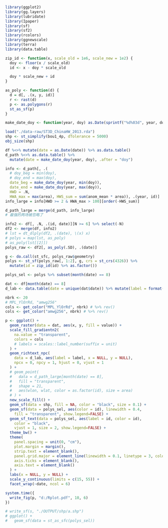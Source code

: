 ```r
library(ggplot2)
library(gg.layers)
library(lubridate)
library(Ipaper)
library(sf)
library(sf2)
library(rcolors)
library(ggnewscale)
library(terra)
library(data.table)

zip_id <- function(x, scale_old = 1e6, scale_new = 1e2) {
  doy <- floor(x / scale_old)
  id <- x - doy * scale_old

  doy * scale_new + id
}

as_poly <- function(d) { 
  d = d[, .(x, y, id)]
  r <- rast(d)
  p <- as.polygons(r)
  st_as_sf(p)
}

make_date_doy <- function(year, doy) as.Date(sprintf("%d%03d", year, doy), "%Y%j")

load("./data-raw/ST3D_ChinaHW_2013.rda")
shp <- st_simplify(bou1_4p, dTolerance = 5000)
obj_size(shp)

df %<>% mutate(date = as.Date(date)) %>% as.data.table()
d_path %<>% as.data.table() %>%
  mutate(date = make_date_doy(year, doy), .after = "doy")
```

```r
info <- d_path[, .(
  # doy_beg = min(doy), 
  # doy_end = max(doy), 
  date_beg = make_date_doy(year, min(doy)), 
  date_end = make_date_doy(year, max(doy)), 
  HWD = .N, 
  HWA_max = max(area), HWS_sum = sum(anom_mean * area)), .(year, id)]
info_large = info[HWD >= 2 & HWA_max > 100][order(-HWS_sum)]

d_path_large = merge(d_path, info_large)
# 最强的两场被忽略了
```

```r
info2 <- df[, .N, .(id, date)][N >= 6] %>% select(-N)
df2 <- merge(df, info2)
# lst = dt_dlply(df2, .(date), \(x) x)
# polys = map(lst, as_poly)
# as_poly(lst[[2]])
polys_raw <- df2[, as_poly(.SD), .(date)]

g <- do.call(st_sfc, polys_raw$geometry)
polys <- st_sf(polys_raw[, 1:2], g, crs = st_crs(4326)) %>%
  mutate(id = zip_id(id) %>% as.factor())

polys_sel <- polys %>% subset(month(date) == 8)
```

```r
dat <- df[month(date) == 8]
d_lab <- data.table(date = unique(dat$date)) %>% mutate(label = format(date))

nbrk <- 20
# MPL_YlOrRd, "amwg256"
cols <- get_color("MPL_YlOrRd", nbrk) # %>% rev()
cols <- get_color("amwg256", nbrk) # %>% rev()

p <- ggplot() +
  geom_raster(data = dat, aes(x, y, fill = value)) +
  scale_fill_gradientn2(
    na.value = "transparent",
    colors = cols
    # labels = scales::label_number(suffix = unit)
  ) +
  geom_richtext_npc(
    data = d_lab, aes(label = label, x = NULL, y = NULL),
    npcx = 0, npcy = 1, hjust = 0, vjust = 1
  ) +
  # geom_point(
  #   data = d_path_large[month(date) == 8],
  #   fill = "transparent",
  #   shape = 21,
  #   aes(wlon, wlat, color = as.factor(id), size = area)
  # ) +
  new_scale_fill() +
  geom_sf(data = shp, fill = NA, color = "black", size = 0.1) +
  geom_sf(data = polys_sel, aes(color = id), linewidth = 0.4, 
    fill = "transparent", show.legend=FALSE) +
  geom_sf_text(data = polys_sel, aes(label = id, color = id), 
    color = "black",
    vjust = 1, size = 2, show.legend=FALSE) + 
  theme_bw() +
  theme(
    panel.spacing = unit(0, "cm"),
    plot.margin = margin(),
    strip.text = element_blank(),
    panel.grid.major = element_line(linewidth = 0.1, linetype = 3, color = "grey90"),
    axis.ticks = element_blank(),
    axis.text = element_blank()
  ) +
  labs(x = NULL, y = NULL) +
  scale_y_continuous(limits = c(15, 55)) +
  facet_wrap(~date, ncol = 6)

system.time({
  write_fig(p, "d:/Rplot.pdf", 10, 6)
})
```



```r
# write_sf(s, "./OUTPUT/shp/a.shp")
# ggplot() +
#   geom_sf(data = st_as_sfc(polys_sel))
```
